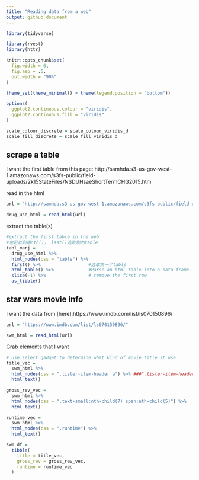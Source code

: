 ```yaml
---
title: "Reading data from a web"
output: github_document
---
```


```r
library(tidyverse)

library(rvest)
library(httr)

knitr::opts_chunk$set(
  fig.width = 6,
  fig.asp = .6,
  out.width = "90%"
)

theme_set(theme_minimal() + theme(legend.position = "bottom"))

options(
  ggplot2.continuous.colour = "viridis",
  ggplot2.continuous.fill = "viridis"
)

scale_colour_discrete = scale_colour_viridis_d
scale_fill_discrete = scale_fill_viridis_d
```

## scrape a table

I want the first table from this page:
http://samhda.s3-us-gov-west-1.amazonaws.com/s3fs-public/field-uploads/2k15StateFiles/NSDUHsaeShortTermCHG2015.htm

read in the html
```r
url = "http://samhda.s3-us-gov-west-1.amazonaws.com/s3fs-public/field-uploads/2k15StateFiles/NSDUHsaeShortTermCHG2015.htm"

drug_use_html = read_html(url)
```

extract the table(s)

```r
#extract the first table in the web
#也可以利用nth()， last()选取别的table
tabl_marj =
  drug_use_html %>% 
  html_nodes(css = "table") %>% 
  first() %>%                  #选取第一个table
  html_table() %>%             #Parse an html table into a data frame.
  slice(-1) %>%                # remove the first row
  as_tibble()
```


## star wars movie info
I want the data from [here]:https://www.imdb.com/list/ls070150896/

```r
url = "https://www.imdb.com/list/ls070150896/"

swm_html = read_html(url)
```

Grab elements that I want

```r
# use select gadget to determine what kind of movie title it use
title_vec = 
  swm_html %>% 
  html_nodes(css = ".lister-item-header a") %>% ###".lister-item-header a"这个东西是用gadget 查出来的，每次都不不同
  html_text()

gross_rev_vec = 
  swm_html %>% 
  html_nodes(css = ".text-small:nth-child(7) span:nth-child(5)") %>% 
  html_text()

runtime_vec = 
  swm_html %>% 
  html_nodes(css = ".runtime") %>% 
  html_text()

swm_df = 
  tibble(
    title = title_vec,
    gross_rev = gross_rev_vec,
    runtime = runtime_vec
  )
```

